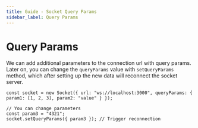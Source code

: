 ```yaml
---
title: Guide - Socket Query Params
sidebar_label: Query Params
---
```


# Query Params

We can add additional parameters to the connection url with query params. Later on, you can change the `queryParams`
value with `setQueryParams` method, which after setting up the new data will reconnect the socket server.

```tsx
const socket = new Socket({ url: "ws://localhost:3000", queryParams: { param1: [1, 2, 3], param2: "value" } });

// You can change parameters
const param3 = "4321";
socket.setQueryParams({ param3 }); // Trigger reconnection
```
